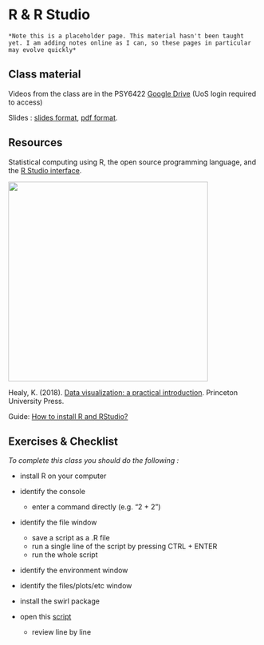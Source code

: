 # R & R Studio

```block
*Note this is a placeholder page. This material hasn't been taught yet. I am adding notes online as I can, so these pages in particular may evolve quickly*
```

## Class material

Videos from the class are in the PSY6422 [Google Drive](https://drive.google.com/drive/folders/1IbnGAO2Gn4u9T_qze5zhZyU9E8qNmdHh?usp=sharing) (UoS login required to access)

Slides : [slides format](https://docs.google.com/presentation/d/1F0Pk9pYKKKvZAFrP92MqmTgjGDQb9gNxmpCYKStWJ8s/edit?usp=sharing), [pdf format](https://drive.google.com/file/d/1xFe5S_ZOCr2TgeFY-3georQnhd_eh5_d/view?usp=sharing).

  
## Resources

Statistical computing using R, the open source programming language, and the [R Studio interface](https://rstudio.com/).

<img src="images/dv-cover-pupress.jpeg" style="width: 400px; float: center;">

Healy, K. (2018). [Data visualization: a practical introduction](https://socviz.co/). Princeton University Press.

Guide: [How to install R and RStudio?](https://www.r-bloggers.com/2019/12/how-to-install-r-and-rstudio-2/)



## Exercises & Checklist

*To complete this class you should do the following :*

* install R on your computer

* identify the console
  * enter a command directly (e.g. "2 + 2")

* identify the file window
  * save a script as a .R file
  * run a single line of the script by pressing CTRL + ENTER
  * run the whole script

* identify the environment window

* identify the files/plots/etc window

* install the swirl package

* open this [script](https://tomstafford.github.io/psy6422/static/class2.R) 
  * review line by line